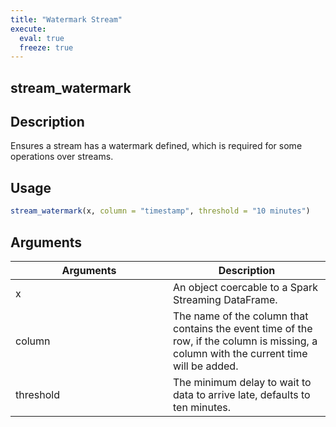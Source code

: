 ```yaml
---
title: "Watermark Stream"
execute:
  eval: true
  freeze: true
---
```


## stream_watermark

## Description
Ensures a stream has a watermark defined, which is required for some operations over streams.


## Usage
```r
stream_watermark(x, column = "timestamp", threshold = "10 minutes")
```

## Arguments
|Arguments|Description|
|---|---|
| x | An object coercable to a Spark Streaming DataFrame. |
| column | The name of the column that contains the event time of the row, if the column is missing, a column with the current time will be added. |
| threshold | The minimum delay to wait to data to arrive late, defaults to ten minutes. |









